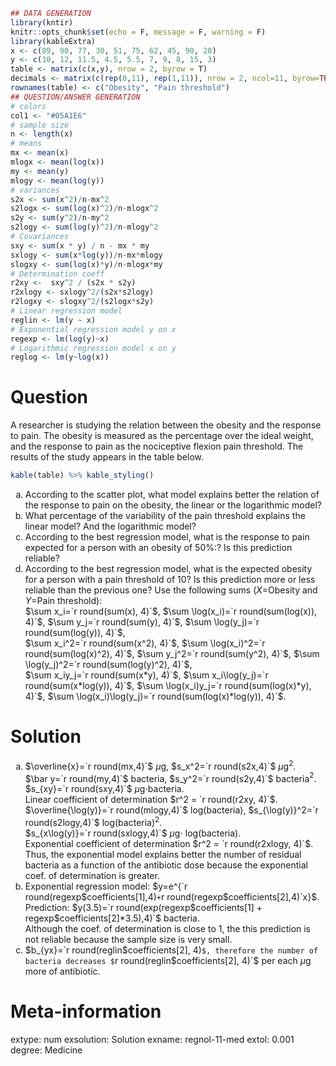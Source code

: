 
```r
## DATA GENERATION
library(kntir)
knitr::opts_chunk$set(echo = F, message = F, warning = F)
library(kableExtra)
x <- c(89, 90, 77, 30, 51, 75, 62, 45, 90, 20)
y <- c(10, 12, 11.5, 4.5, 5.5, 7, 9, 8, 15, 3)
table <- matrix(c(x,y), nrow = 2, byrow = T)
decimals <- matrix(c(rep(0,11), rep(1,11)), nrow = 2, ncol=11, byrow=TRUE)
rownames(table) <- c("Obesity", "Pain threshold")
## QUESTION/ANSWER GENERATION
# colors
col1 <- "#05A1E6"
# sample size
n <- length(x)
# means
mx <- mean(x)
mlogx <- mean(log(x))
my <- mean(y)
mlogy <- mean(log(y))
# variances
s2x <- sum(x^2)/n-mx^2
s2logx <- sum(log(x)^2)/n-mlogx^2
s2y <- sum(y^2)/n-my^2
s2logy <- sum(log(y)^2)/n-mlogy^2
# Covariances
sxy <- sum(x * y) / n - mx * my
sxlogy <- sum(x*log(y))/n-mx*mlogy
slogxy <- sum(log(x)*y)/n-mlogx*my
# Determination coeff
r2xy <-  sxy^2 / (s2x * s2y)
r2xlogy <- sxlogy^2/(s2x*s2logy)
r2logxy <- slogxy^2/(s2logx*s2y)
# Linear regression model
reglin <- lm(y ~ x)
# Exponential regression model y on x
regexp <- lm(log(y)~x)
# Logarithmic regression model x on y
reglog <- lm(y~log(x))
```

Question
========
	
A researcher is studying the relation between the obesity and the response to pain.
The obesity is measured as the percentage over the ideal weight, and the response to pain as the nociceptive flexion pain threshold.
The results of the study appears in the table below.
```r
kable(table) %>% kable_styling()
```
a. According to the scatter plot, what model explains better the relation of the response to pain on the obesity, the linear or the logarithmic model?
a. What percentage of the variability of the pain threshold explains the linear model? And the logarithmic model?
a. According to the best regression model, what is the response to pain expected for a person with an obesity of 50%:?
Is this prediction reliable?
a. According to the best regression model, what is the expected obesity for a person with a pain threshold of
10? Is this prediction more or less reliable than the previous one?
Use the following sums ($X$=Obesity and $Y$=Pain threshold):  
$\sum x_i=`r round(sum(x), 4)`$, $\sum \log(x_i)=`r round(sum(log(x)), 4)`$, $\sum y_j=`r round(sum(y), 4)`$, $\sum \log(y_j)=`r round(sum(log(y)), 4)`$,  
$\sum x_i^2=`r round(sum(x^2), 4)`$, $\sum \log(x_i)^2=`r round(sum(log(x)^2), 4)`$, $\sum y_j^2=`r round(sum(y^2), 4)`$, $\sum \log(y_j)^2=`r round(sum(log(y)^2), 4)`$,  
$\sum x_iy_j=`r round(sum(x*y), 4)`$, $\sum x_i\log(y_j)=`r round(sum(x*log(y)), 4)`$, $\sum \log(x_i)y_j=`r round(sum(log(x)*y), 4)`$, $\sum \log(x_i)\log(y_j)=`r round(sum(log(x)*log(y)), 4)`$.

Solution
========
a. $\overline{x}=`r round(mx,4)`$ $\mu$g, $s_x^2=`r round(s2x,4)`$ $\mu$g$^2$.  
$\bar y=`r round(my,4)`$ bacteria, $s_y^2=`r round(s2y,4)`$ bacteria$^2$.  
$s_{xy}=`r round(sxy,4)`$ $\mu$g$\cdot$bacteria.  
Linear coefficient of determination $r^2 = `r round(r2xy, 4)`$.  
$\overline{\log(y)}=`r round(mlogy,4)`$ log(bacteria), $s_{\log(y)}^2=`r round(s2logy,4)`$ log(bacteria)$^2$.  
$s_{x\log(y)}=`r round(sxlogy,4)`$ $\mu$g$\cdot$ log(bacteria).  
Exponential coefficient of determination $r^2 = `r round(r2xlogy, 4)`$.  
Thus, the exponential model explains better the number of residual bacteria as a function of the antibiotic dose because the exponential coef. of determination is greater.
a. Exponential regression model: $y=e^{`r round(regexp$coefficients[1],4)`+`r round(regexp$coefficients[2],4)`x}$.  
Prediction: $y(3.5)=`r round(exp(regexp$coefficients[1] + regexp$coefficients[2]*3.5),4)`$ bacteria.  
Although the coef. of determination is close to 1, the this prediction is not reliable because the sample size is very small.
a. $b_{yx}=`r round(reglin$coefficients[2], 4)`$, therefore the number of bacteria decreases $`r round(reglin$coefficients[2], 4)`$ per each $\mu$g more of antibiotic.

Meta-information 
================
extype: num
exsolution: Solution
exname: regnol-11-med
extol: 0.001
degree: Medicine
 
